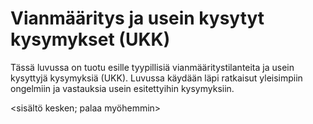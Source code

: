 # Vianmääritys ja usein kysytyt kysymykset (UKK)

Tässä luvussa on tuotu esille tyypillisiä vianmääritystilanteita ja usein kysyttyjä kysymyksiä (UKK). Luvussa käydään läpi ratkaisut yleisimpiin ongelmiin ja vastauksia usein esitettyihin kysymyksiin.

\<sisältö kesken; palaa myöhemmin\>
